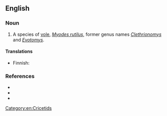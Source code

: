 ==English==
{{rfi|en}}

===Noun===
{{en-noun|head=[[northern]] [[red]]-[[backed]] [[vole]]}}

# A species of [[vole]], ''[[Myodes rutilus]]'', former genus names ''[[Clethrionomys]]'' and ''[[Evotomys]]''.

====Translations====
{{trans-top|''Myodes rutilus''}}
* Finnish: {{t+|fi|punamyyrä}}
{{trans-mid}}
{{trans-bottom}}

===References===
* {{pedia|northern red-backed vole}}
* {{specieslite|i=1|Myodes rutilus}}
* {{comcatlite|i=1|Myodes rutilus}}

[[Category:en:Cricetids]]
